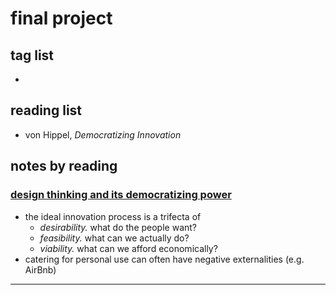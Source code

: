 # final project

## tag list
- <T tag="pfab cons" />

## reading list
- von Hippel, _Democratizing Innovation_

## notes by reading

### [design thinking and its democratizing power](https://uxdesign.cc/design-thinking-and-its-democratizing-power-c1d27176603c)

- the ideal innovation process is a trifecta of
    - _desirability._ what do the people want?
    - _feasibility._ what can we actually do?
    - _viability._ what can we afford economically?
- catering for personal use can often have negative externalities (e.g. AirBnb) <T tag="pfab cons" />

---
